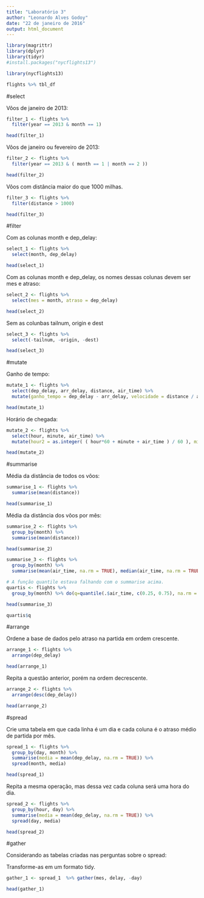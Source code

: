 ```yaml
---
title: "Laboratório 3"
author: "Leonardo Alves Godoy"
date: "22 de janeiro de 2016"
output: html_document
---
```


```r
library(magrittr)
library(dplyr)
library(tidyr)
#install.packages("nycflights13")

library(nycflights13)

flights %>% tbl_df

```

#select

Vôos de janeiro de 2013:

```r
filter_1 <- flights %>% 
  filter(year == 2013 & month == 1)

head(filter_1)

```

Vôos de janeiro ou fevereiro de 2013:
```r
filter_2 <- flights %>% 
  filter(year == 2013 & ( month == 1 | month == 2 ))

head(filter_2)
```

Vôos com distância maior do que 1000 milhas.

```r
filter_3 <- flights %>% 
  filter(distance > 1000)

head(filter_3)
```

#filter

Com as colunas month e dep_delay:
```r

select_1 <- flights %>% 
  select(month, dep_delay)

head(select_1)

```

Com as colunas month e dep_delay, os nomes dessas colunas devem ser mes e atraso:

```r

select_2 <- flights %>% 
  select(mes = month, atraso = dep_delay)

head(select_2)

```

Sem as colunbas tailnum, origin e dest

```r

select_3 <- flights %>% 
  select(-tailnum, -origin, -dest)

head(select_3)

```

#mutate

Ganho de tempo:

```r

mutate_1 <- flights %>%
  select(dep_delay, arr_delay, distance, air_time) %>% 
  mutate(ganho_tempo = dep_delay - arr_delay, velocidade = distance / air_time * 60)

head(mutate_1)

```

Horário de chegada: 

```r

mutate_2 <- flights %>%
  select(hour, minute, air_time) %>% 
  mutate(hour2 = as.integer( ( hour*60 + minute + air_time ) / 60 ), minute2 = hour*60 + minute + air_time - hour2*60)

head(mutate_2)

```

#summarise

Média da distância de todos os vôos:

```r

summarise_1 <- flights %>% 
  summarise(mean(distance))

head(summarise_1)

```

Média da distância dos vôos por mês:
```r

summarise_2 <- flights %>% 
  group_by(month) %>% 
  summarise(mean(distance))

head(summarise_2)

```

```r

summarise_3 <- flights %>%
  group_by(month) %>% 
  summarise(mean(air_time, na.rm = TRUE), median(air_time, na.rm = TRUE))

# A função quantile estava falhando com o summarise acima.
quartis <- flights %>% 
  group_by(month) %>% do(q=quantile(.$air_time, c(0.25, 0.75), na.rm = TRUE))

head(summarise_3)

quartis$q
```

#arrange

Ordene a base de dados pelo atraso na partida em ordem crescente.

```r
arrange_1 <- flights %>% 
  arrange(dep_delay)

head(arrange_1)
```

Repita a questão anterior, porém na ordem decrescente.

```r

arrange_2 <- flights %>% 
  arrange(desc(dep_delay)) 

head(arrange_2)

```

#spread

Crie uma tabela em que cada linha é um dia e cada coluna é o atraso médio de partida por mês.
```r
spread_1 <- flights %>% 
  group_by(day, month) %>% 
  summarise(media = mean(dep_delay, na.rm = TRUE)) %>% 
  spread(month, media)

head(spread_1)

```

Repita a mesma operação, mas dessa vez cada coluna será uma hora do dia.

```r

spread_2 <- flights %>% 
  group_by(hour, day) %>% 
  summarise(media = mean(dep_delay, na.rm = TRUE)) %>% 
  spread(day, media)

head(spread_2)

```

#gather

Considerando as tabelas criadas nas perguntas sobre o spread:

Transforme-as em um formato tidy.

```r
gather_1 <- spread_1  %>% gather(mes, delay, -day)

head(gather_1)

```
